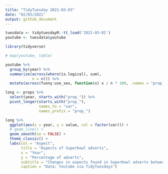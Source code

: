```yaml
---
title: "TidyTuesday 2021-03-03"
date: "02/03/2021"
output: github_document
---
```


```r
tuesdata <- tidytuesdayR::tt_load('2021-03-02')
youtube <- tuesdata$youtube

library(tidyverse)

# map(youtube, table)

```


```r
youtube %>%
  group_by(year) %>%
  summarize(across(where(is.logical), sum),
            n = n()) %>%
  mutate(across(funny:use_sex, function(x) x / n * 100, .names = "prop_{.col}")) -> props
```
```r
long <- props %>% 
  select(year, starts_with("prop_")) %>%
  pivot_longer(starts_with("prop_"), 
               names_to = "var", 
               names_prefix = "prop_") 
```


```r
long %>% 
  ggplot(aes(x = year, y = value, col = factor(var))) +
  # geom_line() + 
  geom_smooth(se = FALSE) + 
  theme_classic() +
  labs(col = "Aspect",
       title = "Aspects of Superbowl adverts",
       x = "Year",
       y = "Percentage of adverts",
       subtitle = "Changes in aspects found in Superbowl adverts between 2000 and 2020",
       caption = "Data: Youtube via TidyTuesdays")
  
```


